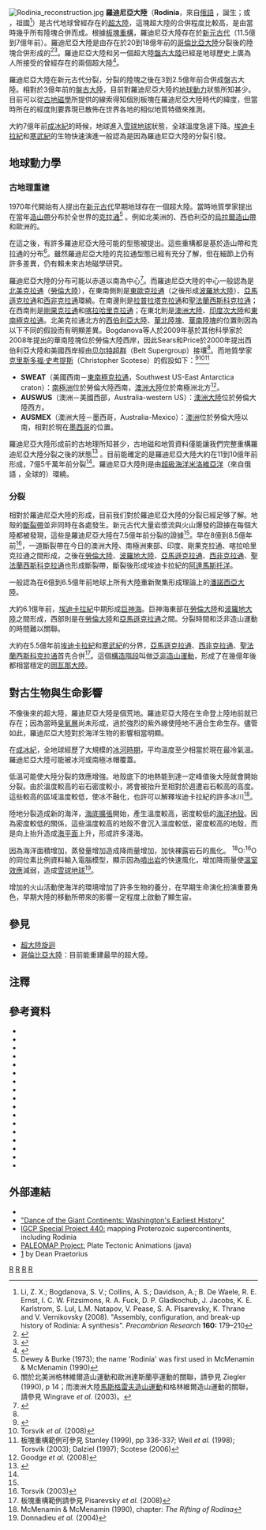 [[File:Rodinia_reconstruction.jpg|thumb]]
'''羅迪尼亞大陸'''（'''Rodinia'''，來自[[俄語|俄語]] {{lang|ru|'''Родить'''}}，誕生；或 {{lang|ru|'''Родина'''}}，祖國<ref>Li, Z. X.; Bogdanova, S. V.; Collins, A. S.; Davidson, A.; B. De Waele, R. E. Ernst, I. C. W. Fitzsimons, R. A. Fuck, D. P. Gladkochub, J. Jacobs, K. E. Karlstrom, S. Lul, L.M. Natapov, V. Pease, S. A. Pisarevsky, K. Thrane and V. Vernikovsky (2008). "Assembly, configuration, and break-up history of Rodinia: A synthesis". ''Precambrian Research'' '''160:''' 179–210</ref>）是古代地球曾經存在的[[超大陸|超大陸]]，這塊超大陸的合併程度比較高，是由當時幾乎所有陸塊合併而成。根據[[板塊重建|板塊重構]]，羅迪尼亞大陸存在於[[新元古代|新元古代]]（11.5億到7億年前）。羅迪尼亞大陸是由存在於20到18億年前的[[哥倫比亞大陸|哥倫比亞大陸]]分裂後的陸塊合併形成的<ref name="Zhao1">{{Cite journal |first=Guochun |last=Zhao |author2=Cawood, Peter A. |author3=Wilde, Simon A. |author4=Sun, M. |year=2002|title=Review of global 2.1–1.8 Ga orogens: implications for a pre-Rodinia supercontinent |url=https://archive.org/details/sim_earth-science-reviews_2002-11_59_1-4/page/125 |journal=Earth-Science Reviews |volume=59 |pages=125–162 |doi=10.1016/S0012-8252(02)00073-9 |bibcode=2002ESRv...59..125Z}}</ref><ref name="Zhao2">{{Cite journal |first=Guochun |last=Zhao |author2 =Sun, M. |author3=Wilde, Simon A. |author4=Li, S.Z. |year=2004|title=A Paleo-Mesoproterozoic supercontinent: assembly, growth and breakup |url=https://archive.org/details/sim_earth-science-reviews_2004-09_67_1-2/page/91 |journal=Earth-Science Reviews |volume=67 |pages=91–123 |doi=10.1016/j.earscirev.2004.02.003 |bibcode=2004ESRv...67...91Z}}</ref>。羅迪尼亞大陸和另一個超大陸[[盤古大陸|盤古大陸]]已經是地球歷史上廣為人所接受的曾經存在的兩個超大陸<ref> {{Cite book |first=Wendy |last=Curtis |title=Looking into the Expanding Universe: From the Big Bang to the Development of the Big Bang Theory |date=2011 |publisher=GeoBookStudio.org |pages=232 }} </ref>。

羅迪尼亞大陸在新元古代分裂，分裂的陸塊之後在3到2.5億年前合併成盤古大陸。相對於3億年前的[[盤古大陸|盤古大陸]]，目前對羅迪尼亞大陸的[[地球動力|地球動力]]狀態所知甚少。目前可以從[[古地磁學|古地磁學]]所提供的線索得知個別板塊在羅迪尼亞大陸時代的緯度，但當時所在的經度則要靠現已散佈在世界各地的相似地質特徵來推測。

大約7億年前[[成冰紀|成冰紀]]的時候，地球進入[[雪球地球|雪球地球]]狀態，全球溫度急遽下降。[[埃迪卡拉紀|埃迪卡拉紀]]和[[寒武紀|寒武紀]]的生物快速演進一般認為是因為羅迪尼亞大陸的分裂引發。

== 地球動力學 ==
=== 古地理重建 ===
1970年代開始有人提出在[[新元古代|新元古代]]早期地球存在一個超大陸。當時地質學家提出在當年[[造山運動|造山帶]]分布於全世界的[[克拉通|克拉通]]<ref>Dewey & Burke (1973); the name 'Rodinia' was first used in McMenamin & McMenamin (1990)</ref> 。例如北美洲的{{tsl|en|Grenville orogeny|格林維爾造山運動|格林維爾造山帶}}、西伯利亞的[[乌拉尔造山运动|烏拉爾造山帶]]和歐洲的{{tsl|en|Dalslandian orogeny|達斯蘭亭造山運動|達斯蘭亭造山帶}}。

在這之後，有許多羅迪尼亞大陸可能的型態被提出。這些重構都是基於造山帶和克拉通的分布<ref>關於北美洲格林維爾造山運動和歐洲達斯蘭亭運動的關聯，請參見 Ziegler (1990), p 14；而澳洲大陸[[馬斯格雷夫造山運動|馬斯格雷夫造山運動]]和格林維爾造山運動的關聯，請參見 Wingrave ''et al.'' (2003)。</ref>。雖然羅迪尼亞大陸的克拉通型態已經有充分了解，但在細節上仍有許多差異，仍有賴未來古地磁學研究。

羅迪尼亞大陸的分布可能以赤道以南為中心<ref>{{cite web | url = http://www.palaeos.com/Earth/Geography/Rodinia.htm | title = Rodinia | publisher = Palaeos | accessdate = 2006-03-10 | deadurl = yes | archiveurl = https://web.archive.org/web/20090218101232/http://palaeos.com/Earth/Geography/Rodinia.htm | archivedate = 2009-02-18 }}</ref>。而羅迪尼亞大陸的中心一般認為是[[勞倫大陸|北美克拉通]]（[[勞倫大陸|勞倫大陸]]），在東南側則是[[東歐克拉通|東歐克拉通]]（之後形成[[波羅地大陸|波羅地大陸]]）、[[亞馬遜克拉通|亞馬遜克拉通]]和[[西非克拉通|西非克拉通]]環繞。在南邊則是[[拉普拉塔克拉通|拉普拉塔克拉通]]和[[聖法蘭西斯科克拉通|聖法蘭西斯科克拉通]]；在西南則是[[剛果克拉通|剛果克拉通]]和[[喀拉哈里克拉通|喀拉哈里克拉通]]；在東北則是[[澳洲大陸|澳洲大陸]]、[[印度次大陸|印度次大陸]]和[[東南極克拉通|東南極克拉通]]。北美克拉通北方的[[西伯利亞大陸|西伯利亞大陸]]、[[華北陸塊|華北陸塊]]、[[華南陸塊|華南陸塊]]的位置則因為以下不同的假設而有明顯差異。Bogdanova等人於2009年基於其他科學家於2008年提出的華南陸塊位於勞倫大陸西岸，因此Sears和Price於2000年提出西伯利亞大陸和美國西岸經由[[贝尔特超群|贝尔特超群]]（Belt Supergroup）接壤<ref name="Others" />。而地質學家[[克里斯多福·史考提斯|克里斯多福·史考提斯]]（Christopher Scotese）的假設如下：<ref>{{Cite web |url=http://www.scotese.com/Rodinia3.htm |title=Rodinia |publisher=Paleomap Project |last=Scotese |first=C.R }}</ref><ref>Torsvik ''et al.'' (2008)</ref><ref>板塊重構範例可參見 Stanley (1999), pp 336-337; Weil ''et al.'' (1998); Torsvik (2003); Dalziel (1997); Scotese (2006)</ref>
*'''SWEAT'''（美國西南－[[東南極克拉通|東南極克拉通]]，Southwest US-East Antarctica craton）：[[南極洲|南極洲]]位於勞倫大陸西南，[[澳洲大陸|澳洲大陸]]位於南極洲北方<ref>Goodge ''et al.'' (2008)</ref>。
*'''AUSWUS'''（澳洲－美國西部，Australia-western US）：[[澳洲大陸|澳洲大陸]]位於勞倫大陸西方。
*'''AUSMEX'''（澳洲大陸－墨西哥，Australia-Mexico）：[[澳洲|澳洲]]位於勞倫大陸以南，相對於現在[[墨西哥|墨西哥]]的位置。

羅迪尼亞大陸形成前的古地理所知甚少，古地磁和地質資料僅能讓我們完整重構羅迪尼亞大陸分裂之後的狀態<ref name="Others">{{cite web |url=http://www.colorado.edu/GeolSci/Resources/WUSTectonics/mojavia/others.html |title=Other Reconstructions for Rodinia based on sources for Mojavia |accessdate=20 September 2010 |archive-url=https://web.archive.org/web/20120929213745/http://www.colorado.edu/GeolSci/Resources/WUSTectonics/mojavia/others.html |archive-date=2012-09-29 |dead-url=yes }}</ref> 。目前能確定的是羅迪尼亞大陸大約在11到10億年前形成，7億5千萬年前分裂<ref name="Torsvik2003" />。羅迪尼亞大陸則是由[[超級海洋|超級海洋]][[米洛維亞洋|米洛維亞洋]]（來自俄語 {{lang|ru|'''мировой'''}}，全球的）環繞。

=== 分裂 ===
相對於羅迪尼亞大陸的形成，目前我们對於羅迪尼亞大陸的分裂已經足够了解。地殼的[[斷裂帶|斷裂帶]]並非同時在各處發生。新元古代大量岩漿流與火山爆發的證據在每個大陸都被發現，這些是羅迪尼亞大陸在7.5億年前分裂的證據<ref name="mcmenamin" />。早在8億到8.5億年前<ref name="Torsvik2003">Torsvik (2003)</ref>，一道斷裂帶在今日的澳洲大陸、南極洲東部、印度、剛果克拉通、喀拉哈里克拉通之間形成，之後在[[勞倫大陸|勞倫大陸]]、[[波羅地大陸|波羅地大陸]]、[[亞馬遜克拉通|亞馬遜克拉通]]、[[西非克拉通|西非克拉通]]、[[聖法蘭西斯科克拉通|聖法蘭西斯科克拉通]]也形成斷裂帶，斷裂後形成埃迪卡拉紀的[[阿達馬斯托洋|阿達馬斯托洋]]。

一般認為在6億到6.5億年前地球上所有大陸重新聚集形成理論上的[[潘諾西亞大陸|潘諾西亞大陸]]。

大約6.1億年前，[[埃迪卡拉紀|埃迪卡拉紀]]中期形成[[巨神海|巨神海]]。巨神海東部在[[勞倫大陸|勞倫大陸]]和[[波羅地大陸|波羅地大陸]]之間形成，西部則是在[[勞倫大陸|勞倫大陸]]和[[亞馬遜克拉通|亞馬遜克拉通]]之間。分裂時間和泛非造山運動的時間難以關聯。

大約在5.5億年前[[埃迪卡拉紀|埃迪卡拉紀]]和[[寒武紀|寒武紀]]的分界，[[亞馬遜克拉通|亞馬遜克拉通]]、[[西非克拉通|西非克拉通]]、[[聖法蘭西斯科克拉通|聖法蘭西斯科克拉通]]首先合併<ref>板塊重構範例請參見 Pisarevsky ''et al.'' (2008)</ref>。這個[[構造階段|構造階段]]叫做[[泛非造山運動|泛非造山運動]]，形成了在幾億年後都相當穩定的[[岡瓦那大陸|岡瓦那大陸]]。

== 對古生物與生命影響 ==
不像後來的超大陸，羅迪尼亞大陸是個荒地。羅迪尼亞大陸在生命登上陸地前就已存在；因為當時[[臭氧層|臭氧層]]尚未形成，過於強烈的紫外線使陸地不適合生命生存。儘管如此，羅迪尼亞大陸對於海洋生物的影響相當明顯。

在[[成冰紀|成冰紀]]，全地球經歷了大規模的[[冰河時期|冰河時期]]，平均溫度至少相當於現在最冷氣溫。羅迪尼亞大陸可能被冰河或南極冰帽覆蓋。

低溫可能使大陸分裂的效應增強。地殼底下的地熱能到達一定峰值後大陸就會開始分裂。由於溫度較高的岩石密度較小，將會被抬升至相對於週遭岩石較高的高度。這些較高的區域溫度較低，使冰不融化，也許可以解釋埃迪卡拉紀的許多冰川<ref name="mcmenamin">McMenamin & McMenamin (1990), chapter: ''The Rifting of Rodina''</ref>。

陸地分裂造成新的海洋，[[海底擴張學說|海底擴張]]開始，產生溫度較高，密度較低的[[海洋地殼|海洋地殼]]。因為密度較低的關係，這些溫度較高的地殼不會沉入溫度較低，密度較高的地殼，而是向上抬升造成[[海平面|海平面]]上升，形成許多淺海。

因為海洋面積增加，蒸發量增加造成降雨量增加，加快裸露岩石的風化。 <sup>18</sup>O:<sup>16</sup>O 的同位素比例資料輸入電腦模型，顯示因為[[噴出岩|噴出岩]]的快速風化，增加降雨量使[[溫室效應|溫室效應]]減弱，造成[[雪球地球|雪球地球]]<ref>Donnadieu ''et al.'' (2004)</ref>。

增加的火山活動使海洋的環境增加了許多生物的養分，在早期生命演化扮演重要角色，早期大陸的移動所帶來的影響一定程度上啟動了顯生宙。

== 參見 ==
* [[超大陸旋迴|超大陸旋迴]]
* [[哥倫比亞大陸|哥倫比亞大陸]]：目前能重建最早的超大陸。

== 注釋 ==
{{reflist|2}}

==參考資料==
*{{Cite journal |first=S. V. |last=Bogdanova |first2=S. A. |last2=Pisarevsky |first3=Z. X. |last3=Li |title=Assembly and Breakup of Rodinia (Some Results of IGCP Project 440) |journal=Stratigraphy and Geological Correlation |year=2009 |volume=17 |issue=3 |pages=259–274 |issn=0869-5938 |doi=10.1134/S0869593809030022 |bibcode = 2009SGC....17..259B }}
*{{Cite journal |doi=10.1130/0016-7606(1997)109<0016:ONPGAT>2.3.CO;2|last=Dalziel |first=I.W.D. |year=1997 |title=Neoproterozoic-Paleozoic geography and tectonics: Review, hypothesis, environmental speculation |journal=Geological Society of America Bulletin |volume=109 |issue=1 |pages=16–42}}
*{{Cite journal |doi=10.1086/627920 |authorlink=|last=Dewey |first=J.F. |last2=Burke |first2=K.C. |year=1973 |title=Tibetian, Variscan, and Precambrian basement reactivation: products of continental collision |url=https://archive.org/details/sim_journal-of-geology_1973-11_81_6/page/683 |journal=Journal of Geology |volume=81 |pages=683–692 |bibcode=1973JG.....81..683D |issue=6}}
*{{Cite journal |doi=10.1038/nature02408|last=Donnadieu |first=Y. |last2=oddéris |first2=Y. |last3=Ramstein |first3=G. |last4=Nédélec |first4=A. |last5=Meert |first5=J.G. |year=2004 |title=A 'snowball Earth' climate triggered by continental break-up through changes in runoff |journal=Nature |volume=428|issue=6980 |pages=303–306|pmid=15029192 |bibcode = 2004Natur.428..303D }}
*{{Cite journal |first=J. W. |last=Goodge |first2=J. D. |last2=Vervoort |first3=C. M. |last3=Fanning |first4=D. M. |last4=Brecke |author5=G. L. Farmer |author6=I. S. Williams |author7=P. M. Myrow |author8=D. J. DePaolo |title=A positive test of East Antarctica–Laurentia Juxtaposition within the Rodinia supercontinent |journal=Science |volume=321 |issue=5886 |pages=235–240 |year=2008 |issn=0036-8075|pmid=18621666 |doi=10.1126/science.1159189 |bibcode = 2008Sci...321..235G }}
*{{Cite journal |first=Z. X. |last=Li |first2=S. V. |last2=Bogdanova |first3=A. S. |last3=Collins |first4=A. |last4=Davidson |author5=B. De Waele |author6=R. E. Ernst |author7=I. C. W. Fitzsimons |author8=R. A. Fuck |author9=D. P. Gladkochub |author10=J. Jacobs |author11=K. E. Karlstrom |author12=S. Lul, L.M. Natapov |author13=V. Pease |author14=S. A. Pisarevsky |author15=K. Thrane |author16=V. Vernikovsky |title=Assembly, configuration, and break-up history of Rodinia: A synthesis |url=http://www.bdewaele.be/pdfs/Lietal_IGCP440_map_2008.pdf |journal=Precambrian Research |volume=160 |pages=179–210 |year=2008 |doi=10.1016/j.precamres.2007.04.021 }}
*{{Cite book |last=McMenamin |first=M.A. |last2=McMenamin |first2=D.L. |year=1990 |title=The Emergence of Animals |isbn=0-231-06647-3 }}
*{{Cite journal |doi=10.1016/S0040-1951(03)00342-1 |last=Meert |first=J.G. |last2=Torsvik |first2=T.H. |year=2003 |title=The making and unmaking of a Supercontinent: Rodinia revisited |journal=Tectonophysics |volume=375 |pages=261–288 |url=http://www.geodynamics.no/guest/RodiniaRevisitedMeert_Torevik.pdf |bibcode=2003Tectp.375..261M |deadurl=yes |archiveurl=https://web.archive.org/web/20120703154318/http://www.geodynamics.no/guest/RodiniaRevisitedMeert_Torevik.pdf |archivedate=2012-07-03 }}
*{{Cite journal |doi=10.1144/SP294.2|last=Pisarevsky |first=S.A. |last2=Murphy |first2=J.B. |last3=Cawood |first3=P.A. |last4=Collins |first4=A.S. |year=2008 |title=Late Neoproterozoic and Early Cambrian palaeogeography: models and problems |journal=Geological Society of London, Special Publications |volume=294 |pages=9–31 }}
*{{cite web | url = http://www.scotese.com/info.htm | last = Scotese | first = C.R. | title = More Information About the Late Precambrian | work = Paleomap Project | accessdate = 2006-03-10}}
* {{Cite journal |last=Sears |first=J.W. |last2=Price |first2=R.A. |year=2000 |title=New look at the Siberian connection: No SWEAT |url=https://archive.org/details/sim_geology_2000-05_28_5/page/423 |journal=Geology |volume=28 |issue=5 |pages=423–426 |doi=10.1130/0091-7613(2000)28<423:NLATSC>2.0.CO;2 |issn=0091-7613 |bibcode = 2000Geo....28..423S }}
*{{Cite book |last=Stanley |first=S.M. |year=1999 |title=Earth System History |url=https://archive.org/details/earthsystemhisto0000stan |publisher=W.H. Freeman & Co |isbn=0-7167-2882-6 }}
*{{Cite journal |last=Torsvik |first=T.H. |date=30 May 2003 |title=The Rodinia Jigsaw Puzzle |journal=Science |volume=300 |issue=5624 |pages=1379–1381 |url=http://www.geodynamics.no/guest/RodiniaScience.pdf |pmid=12775828 |doi=10.1126/science.1083469 |deadurl=yes |archiveurl=https://web.archive.org/web/20120703150211/http://www.geodynamics.no/guest/RodiniaScience.pdf |archivedate=2012年7月3日 }}
*{{Cite book |last=Torsvik |first=T.H. |last2=Gaina |first2=C. |last3=Redfield |first3=T.F. |year=2008 |chapter=Antarctica and Global Paleogeography: From Rodinia, through Gondwanaland and Pangea, to the birth of the Southern Ocean and the opening of gateways |editors=Cooper, A. K., P. J. Barrett, H. Stagg, B. Storey, E. Stump, W. Wise, and the 10th ISAES editorial team |display-editors=etal |title=Antarctica: A Keystone in a Changing World. Proceedings of the 10th International Symposium on Antarctic Earth Sciences |place=Washington, DC |publisher=The National Academies Press |pages=125–140 |chapterurl=http://www.geodynamics.no/guest/Torsvik_Gaina_Redfield_Antarctica2008.pdf |deadurl=yes |archiveurl=https://web.archive.org/web/20110723122401/http://www.geodynamics.no/guest/Torsvik_Gaina_Redfield_Antarctica2008.pdf |archivedate=2011-07-23 }}
*{{Cite journal |doi=10.1016/S0012-821X(97)00127-1|last=Weil |first=A.B. |last2=Van der Voo |first2=R. |last3=Mac Niocaill |first3=C. |last4=Meert |first4=J.G. |year=1998 |title=The Proterozoic supercontinent Rodinia: paleomagnetically derived reconstructions for 1100 to 800 Ma |journal=Earth and Planetary Science Letters |volume=154 |pages=13–24 |bibcode=1998E&PSL.154...13W}}
*{{Cite journal |doi=10.1046/j.1365-3121.2002.00401.x|last=Wingate |first=M.T.D. |last2=Pisarevsky |first2=S.A. |last3=Evans |first3=D.A.D. |year=2002 |title=Rodinia connections between Australia and Laurentia: no SWEAT, no AUSWUS? |journal=Terra Nova |volume=14 |pages=121–128 |issue=2 }}
*{{Cite book |authorlink= |last=Ziegler |first=P.A. |year=1990 |title=Geological Atlas of Western and Central Europe |publisher=Shell Internationale Petroleum Maatschappij BV |edition=2 |isbn=90-6644-125-9 }}

== 外部連結 ==
*{{Cite web |url=http://www.fex-svenningsen.se/sarek/geologi/geosidor/rodinia-map.html |title=Rodinias uppkomst och sönderbrytande |year=2009 |first=Olaf |last=Svenningsen |deadurl=yes |archiveurl=https://web.archive.org/web/20120428133339/http://www.fex-svenningsen.se/sarek/geologi/geosidor/rodinia-map.html |archivedate=2012年4月28日 |df= }}
*[http://www.washington.edu/burkemuseum/geo_history_wa/Dance%20of%20the%20Giant%20Continents.htm "Dance of the Giant Continents: Washington's Earliest History"]
*[https://web.archive.org/web/20090402135500/http://www.tsrc.uwa.edu.au/440project IGCP Special Project 440:] mapping Proterozoic supercontinents, including Rodinia
*[http://www.scotese.com/newpage13.htm PALEOMAP Project:] Plate Tectonic Animations (java)
*[http://www.huffingtonpost.com/2011/08/09/ancient-supercontinent-evidence-pangea_n_922366.html] by Dean Praetorius

{{洲|state=uncollapsed}}

[[Category:古大陸|R]]
[[Category:超大陸|R]]
[[Category:板塊|R]]
[[Category:元古宙|R]]